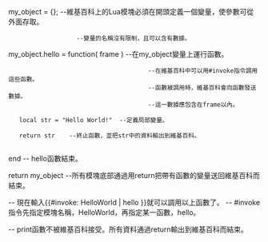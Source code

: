 my_object = {};     --維基百科上的Lua模塊必須在開頭定義一個變量，使參數可從外面存取。
                    --變量的名稱沒有限制，且可以含有數據。

my_object.hello = function( frame )     --在my_object變量上運行函數。
                                        --在維基百科中可以用#invoke指令調用這些函數。
                                        --函數被調用時，維基百科會向函數發送數據。
                                        --這一數據應包含在frame以內。
    
    local str = "Hello World!"  --定義局部變量。
    
    return str    --終止函數，並把str中的資料輸出到維基百科。
    
end  -- hello函數結束。

return my_object    --所有模塊底部通過用return把帶有函數的變量送回維基百科而結束。

-- 現在輸入{{#invoke: HelloWorld | hello }}就可以調用以上函數了。
-- #invoke指令先指定模塊名稱，HelloWorld，再指定某一函數，hello。

-- print函數不被維基百科接受。所有資料通過return輸出到維基百科而結束。